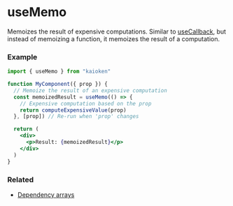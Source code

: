 
# useMemo

Memoizes the result of expensive computations. 
Similar to <a href="/docs/hooks/useCallback">useCallback</a>, 
but instead of memoizing a function, it memoizes the result of a computation.

### Example
```jsx
import { useMemo } from "kaioken"

function MyComponent({ prop }) {
  // Memoize the result of an expensive computation
  const memoizedResult = useMemo(() => {
    // Expensive computation based on the prop
    return computeExpensiveValue(prop)
  }, [prop]) // Re-run when 'prop' changes

  return (
    <div>
      <p>Result: {memoizedResult}</p>
    </div>
  )
}
```

### Related
<ul>
  <li><a href="/docs/hooks/dependency-arrays">Dependency arrays</a></li>
</ul>